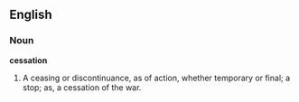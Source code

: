 ==English==

===Noun===

'''cessation'''

#A ceasing or discontinuance, as of action, whether temporary or final; a stop; as, a cessation of the war.
